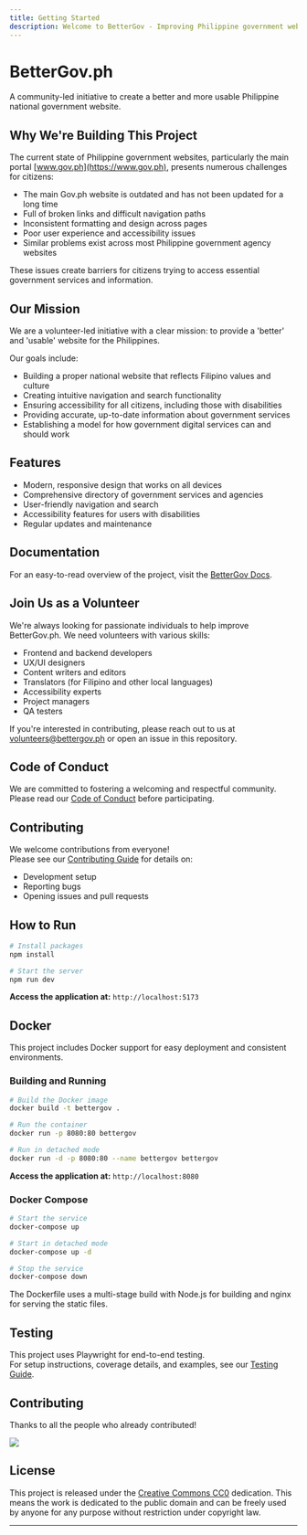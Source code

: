 ```yaml
---
title: Getting Started
description: Welcome to BetterGov - Improving Philippine government websites
---
```


# BetterGov.ph

A community-led initiative to create a better and more usable Philippine national government website.

## Why We're Building This Project

The current state of Philippine government websites, particularly the main portal [www.gov.ph](https://www.gov.ph), presents numerous challenges for citizens:

- The main Gov.ph website is outdated and has not been updated for a long time
- Full of broken links and difficult navigation paths
- Inconsistent formatting and design across pages
- Poor user experience and accessibility issues
- Similar problems exist across most Philippine government agency websites

These issues create barriers for citizens trying to access essential government services and information.

## Our Mission

We are a volunteer-led initiative with a clear mission: to provide a 'better' and 'usable' website for the Philippines.

Our goals include:

- Building a proper national website that reflects Filipino values and culture
- Creating intuitive navigation and search functionality
- Ensuring accessibility for all citizens, including those with disabilities
- Providing accurate, up-to-date information about government services
- Establishing a model for how government digital services can and should work

## Features

- Modern, responsive design that works on all devices
- Comprehensive directory of government services and agencies
- User-friendly navigation and search
- Accessibility features for users with disabilities
- Regular updates and maintenance

## Documentation

For an easy-to-read overview of the project, visit the [BetterGov Docs](https://docs.bettergov.ph/).

## Join Us as a Volunteer

We're always looking for passionate individuals to help improve BetterGov.ph. We need volunteers with various skills:

- Frontend and backend developers
- UX/UI designers
- Content writers and editors
- Translators (for Filipino and other local languages)
- Accessibility experts
- Project managers
- QA testers

If you're interested in contributing, please reach out to us at [volunteers@bettergov.ph](mailto:volunteers@bettergov.ph) or open an issue in this repository.

## Code of Conduct

We are committed to fostering a welcoming and respectful community.  
Please read our [Code of Conduct](https://github.com/bettergovph/bettergov/blob/main/CODE_OF_CONDUCT.md) before participating.

## Contributing

We welcome contributions from everyone!  
Please see our [Contributing Guide](/docs/contributing) for details on:

- Development setup
- Reporting bugs
- Opening issues and pull requests

## How to Run

```bash
# Install packages
npm install

# Start the server
npm run dev
```

**Access the application at:** `http://localhost:5173`

## Docker

This project includes Docker support for easy deployment and consistent environments.

### Building and Running

```bash
# Build the Docker image
docker build -t bettergov .

# Run the container
docker run -p 8080:80 bettergov

# Run in detached mode
docker run -d -p 8080:80 --name bettergov bettergov
```

**Access the application at:** `http://localhost:8080`

### Docker Compose

```bash
# Start the service
docker-compose up

# Start in detached mode
docker-compose up -d

# Stop the service
docker-compose down
```

The Dockerfile uses a multi-stage build with Node.js for building and nginx for serving the static files.

## Testing

This project uses Playwright for end-to-end testing.  
For setup instructions, coverage details, and examples, see our [Testing Guide](/docs/contributing/testing).

## Contributing

Thanks to all the people who already contributed!

<a href="https://github.com/bettergovph/bettergov/graphs/contributors">
    <img src="https://contributors-img.web.app/image?repo=bettergovph/bettergov&max=750&columns=20" />
</a>

## License

This project is released under the [Creative Commons CC0](https://creativecommons.org/publicdomain/zero/1.0/) dedication. This means the work is dedicated to the public domain and can be freely used by anyone for any purpose without restriction under copyright law.

---
